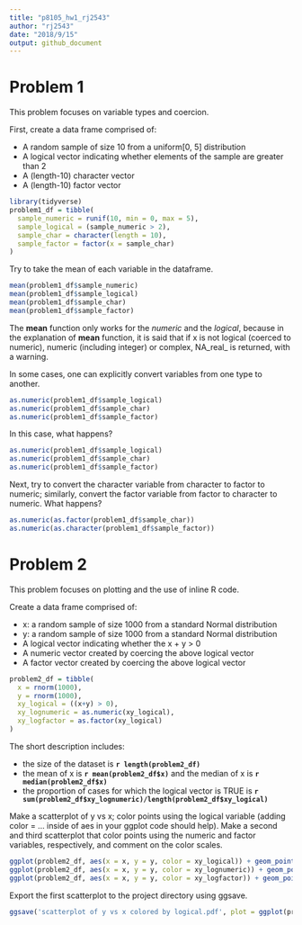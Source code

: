```yaml
---
title: "p8105_hw1_rj2543"
author: "rj2543"
date: "2018/9/15"
output: github_document
---
```


# Problem 1

This problem focuses on variable types and coercion.

First, create a data frame comprised of:

* A random sample of size 10 from a uniform[0, 5] distribution
* A logical vector indicating whether elements of the sample are greater than 2
* A (length-10) character vector
* A (length-10) factor vector

```r
library(tidyverse)
problem1_df = tibble(
  sample_numeric = runif(10, min = 0, max = 5),
  sample_logical = (sample_numeric > 2),
  sample_char = character(length = 10),
  sample_factor = factor(x = sample_char)
)
```

Try to take the mean of each variable in the dataframe. 

```r
mean(problem1_df$sample_numeric)
mean(problem1_df$sample_logical)
mean(problem1_df$sample_char)
mean(problem1_df$sample_factor)
```

The **mean** function only works for the *numeric* and the *logical*, because in the explanation of **mean** function, it is said that if x is not logical (coerced to numeric), numeric (including integer) or complex, NA_real_ is returned, with a warning.

In some cases, one can explicitly convert variables from one type to another.

```r
as.numeric(problem1_df$sample_logical)
as.numeric(problem1_df$sample_char)
as.numeric(problem1_df$sample_factor)
```

In this case, what happens?

```r
as.numeric(problem1_df$sample_logical)
as.numeric(problem1_df$sample_char)
as.numeric(problem1_df$sample_factor)
```


Next, try to convert the character variable from character to factor to numeric; similarly, convert the factor variable from factor to character to numeric. 
What happens?

```r
as.numeric(as.factor(problem1_df$sample_char))
as.numeric(as.character(problem1_df$sample_factor))
```

# Problem 2

This problem focuses on plotting and the use of inline R code.

Create a data frame comprised of:

* x: a random sample of size 1000 from a standard Normal distribution
* y: a random sample of size 1000 from a standard Normal distribution
* A logical vector indicating whether the x + y > 0
* A numeric vector created by coercing the above logical vector
* A factor vector created by coercing the above logical vector

```r
problem2_df = tibble(
  x = rnorm(1000),
  y = rnorm(1000),
  xy_logical = ((x+y) > 0),
  xy_lognumeric = as.numeric(xy_logical),
  xy_logfactor = as.factor(xy_logical)
)
```

The short description includes:

* the size of the dataset is **`r length(problem2_df)`**
* the mean of x is **`r mean(problem2_df$x)`** and the median of x is **`r median(problem2_df$x)`**
* the proportion of cases for which the logical vector is TRUE is **`r sum(problem2_df$xy_lognumeric)/length(problem2_df$xy_logical)`**

Make a scatterplot of y vs x; color points using the logical variable (adding color = ... inside of aes in your ggplot code should help). Make a second and third scatterplot that color points using the numeric and factor variables, respectively, and comment on the color scales.

```r
ggplot(problem2_df, aes(x = x, y = y, color = xy_logical)) + geom_point()
ggplot(problem2_df, aes(x = x, y = y, color = xy_lognumeric)) + geom_point()
ggplot(problem2_df, aes(x = x, y = y, color = xy_logfactor)) + geom_point()
```

Export the first scatterplot to the project directory using ggsave.

```r
ggsave('scatterplot of y vs x colored by logical.pdf', plot = ggplot(problem2_df, aes(x = x, y = y, color = xy_logical)) + geom_point())
```

